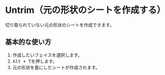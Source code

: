 
# Untrim（元の形状のシートを作成する）

<Reference shortcut="Alt + T" command="Untrim" button="" />

切り取られていない元の形状のシートを作成できます。

## 基本的な使い方

1. 作成したいフェイスを選択します。
2. <kbd>Alt + T</kbd>を押します。
3. 元の形状を基にしたシートが作成されます。

<VideoPlayer fileName="untrim"/>